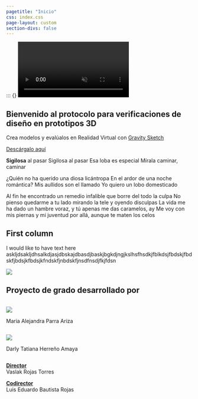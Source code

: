 ---
pagetitle: "Inicio"
css: index.css
page-layout: custom
section-divs: false
---

::: {.hero-banner}
::: {.content-block}
::: {}
<video playsinline autoplay muted loop>
     <source src="imgs/video.mp4" type="video/mp4">
    Tu navegador no soporta reproducción de videos.
</video>

::: {.hero-text}
# Bienvenido al protocolo para verificaciones de diseño en prototipos 3D

Crea modelos y evalúalos en Realidad Virtual con [Gravity Sketch](https://www.gravitysketch.com/)

[Descárgalo aquí](/practicas.qmd){.button-34  role="button"}
:::
:::
:::

::: {.header-text} 
::: {.content-container}
::: {.header-block}

**Sigilosa** al pasar
Sigilosa al pasar
Esa loba es especial
Mírala caminar, caminar

¿Quién no ha querido una diosa licántropa
En el ardor de una noche romántica?
Mis aullidos son el llamado
Yo quiero un lobo domesticado

Al fin he encontrado un remedio infalible que borre del todo la culpa
No pienso quedarme a tu lado mirando la tele y oyendo disculpas
La vida me ha dado un hambre voraz, y tú apenas me das caramelos, ay
Me voy con mis piernas y mi juventud por allá, aunque te maten los celos
:::
:::
:::

::: {.box-text}
::: {.box-container}
::: {.box-block .color-background}

  
  
::: {.grid}

::: {.g-col-6}
# First column 
I would like to have text here
askljdsakljdhsalkdjasjdbskajdbasdjbaskjbgkdjngjkslhsfhsdkjfblkdsjfbdskjfbdskfjbdsjkfbdsjkfndskfjnbdskfjnsdfnsdjfkjfdsn
:::
  
::: {.g-col-6}
![](imgs/perro.jpg){.img}
:::
  
:::  

:::
:::
:::



::: {.content-container}
::: {.header-block}

# Proyecto de grado desarrollado por
::: {.row}

::: {.column}
![](imgs/perro.jpg){.img-circle}

Maria Alejandra Parra Ariza
:::
::: {.column}
![](imgs/perro.jpg){.img-circle}

Darly Tatiana Herreño Amaya
:::

:::

[**Director**]{style="text-decoration: underline;"}  
Vaslak Rojas Torres

[**Codirector**]{style="text-decoration: underline;"}  
Luis Eduardo Bautista Rojas
:::
:::










<!-- ```{=html}
<div  style="margin: 30px; text-align: left;">
<a class="btn btn-primary" href="/practicas.html" role="button" target="_blank" style="padding: 15px 30px;">Descárgalo aquí</a>
</div>
``` -->
